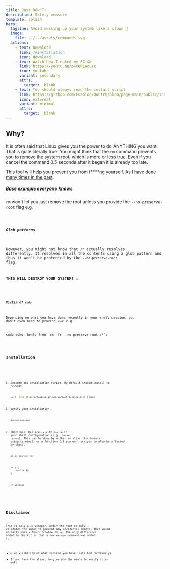 ```yaml
---
title: Just DON'T!
description: Safety measure
template: splash
hero:
  tagline: Avoid messing up your system like a clown 🤡
  image:
    file: ../../assets/commands.svg
  actions:
    - text: Download
      link: /#installation
      icon: download
    - text: Watch how I nuked my PC 😅
      link: https://youtu.be/p4vBR1WoLYc
      icon: youtube
      variant: secondary
      attrs:
        target: _blank
    - text: You should always read the install script
      link: https://github.com/Fuabioo/dontrm/blob/page-main/public/install.sh
      icon: external
      variant: minimal
      attrs:
        target: _blank
---
```



## Why?

It is often said that Linux gives you the power to do ANYTHING you want.
That is quite literally true. You might think that the `rm` command prevents you to remove
the system root, which is more or less true.
Even if you cancel the command 0.5 seconds after it began it is already too late.

This tool will help you prevent you from f****ng yourself.
[As I have done many times in the past](https://github.com/Fuabioo/dontrm/blob/main/main.go#L147).

##### Base example everyone knows

`rm` won't let you just remove the root unless you provide the `--no-preserve-root` flag e.g.


<Code code={exampleCode1} lang="sh" title={fileName1} mark={highlights} />

##### Glob patterns

However, you might not know that `/*` actually resolves differently.
It resolves in all the contents using a glob pattern and thus it won't be
protected by the `--no-preserve-root` flag.

**THIS WILL DESTROY YOUR SYSTEM!** ⚠️


<Code code={exampleCode2} lang="sh" title={fileName2} mark={highlights} />

##### Victim of `sudo`

Depending on what you have done recently in your shell session, you don't
even need to provide `sudo` e.g.

sudo echo 'henlo fren'
rm -fr --no-preserve-root /*`;

<Code code={exampleCode3} lang="sh" title={fileName3} mark={highlights} />

## Installation

<Steps>

1. Execute the installation script. By default should install to `/usr/bin`

   ```sh
   curl -fsSL https://fuabioo.github.io/dontrm/install.sh | bash
   ```

2. Verify your installation.

   ```sh
   dontrm version
   ```

3. (Optional) Replace `rm` with `dontrm` in your shell configuration (e.g. `.bashrc` `.zshrc`).
  This can be done by either an alias (for humans using terminal)
  or a function (if you want scripts to also be affected by this).

   ```sh
   alias rm="dontrm"
   ```

   ```sh
   rm() {
       dontrm $@
   }
   ```

   ```sh
   rm version
   ```

</Steps>

## Disclaimer

This is only a `rm` wrapper, under the hood it only validates the input to prevent any
accidental removal that would normally pass without trouble on `rm`.
The only difference added to the CLI is that a new `version` command was added to:

- Give visibility of what version you have installed (obviously)
- If you have the alias, to give you the means to verify it as well
